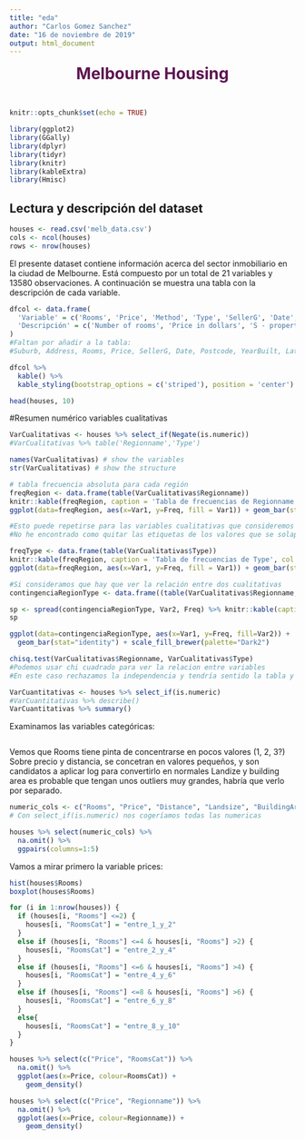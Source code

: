 ```yaml
---
title: "eda"
author: "Carlos Gomez Sanchez"
date: "16 de noviembre de 2019"
output: html_document
---
```


<center style="color: #5d1451;font-size: 200%">
**Melbourne Housing**
</center>
<br>

```r
knitr::opts_chunk$set(echo = TRUE)
```


```r
library(ggplot2)
library(GGally)
library(dplyr)
library(tidyr)
library(knitr)
library(kableExtra)
library(Hmisc)
```

## Lectura y descripción del dataset

```r
houses <- read.csv('melb_data.csv')
cols <- ncol(houses)
rows <- nrow(houses)
```

El presente dataset contiene información acerca del sector inmobiliario en la ciudad de Melbourne. Está compuesto por un total de 21 variables y 13580 observaciones.
A continuación se muestra una tabla con la descripción de cada variable.

```r
dfcol <- data.frame(
  'Variable' = c('Rooms', 'Price', 'Method', 'Type', 'SellerG', 'Date', 'Distance', 'Regionname', 'Propertycount', 'Bedroom2', 'Bathroom', 'Car', 'Landsize', 'BuildingArea', 'CouncilArea'),
  'Descripción' = c('Number of rooms', 'Price in dollars', 'S - property sold; SP - property sold prior; PI - property passed in; PN - sold prior not disclosed; SN - sold not disclosed; NB - no bid; VB - vendor bid; W - withdrawn prior to auction; SA - sold after auction; SS - sold after auction price not disclosed. N/A - price or highest bid not available', 'br - bedroom(s); h - house,cottage,villa, semi,terrace; u - unit, duplex; t - townhouse; dev site - development site; o res - other residential', 'Real Estate Agent', ' Date sold', 'Distance from CBD', 'General Region (West, North West, North, North east ...etc)', 'Number of properties that exist in the suburb', 'Scraped of Bedrooms (from different source)', 'Number of Bathrooms', 'Number of carspots', 'Land Size', 'Building Size', 'Governing council for the area')
)
#Faltan por añadir a la tabla:
#Suburb, Address, Rooms, Price, SellerG, Date, Postcode, YearBuilt, Lattitude, Longtitude

dfcol %>%
  kable() %>%
  kable_styling(bootstrap_options = c('striped'), position = 'center')

head(houses, 10)
```

#Resumen numérico variables cualitativas

```r
VarCualitativas <- houses %>% select_if(Negate(is.numeric))
#VarCualitativas %>% table('Regionname','Type')

names(VarCualitativas) # show the variables
str(VarCualitativas) # show the structure
```
```r
# tabla frecuencia absoluta para cada región
freqRegion <- data.frame(table(VarCualitativas$Regionname))
knitr::kable(freqRegion, caption = 'Tabla de frecuencias de Regionname', col.names = c('Región', 'Frecuencia'))
ggplot(data=freqRegion, aes(x=Var1, y=Freq, fill = Var1)) + geom_bar(stat="identity") + scale_fill_brewer(palette="Dark2") + labs(x="Región", y = "Frecuencia")

#Esto puede repetirse para las variables cualitativas que consideremos
#No he encontrado como quitar las etiquetas de los valores que se solapan
```
```r
freqType <- data.frame(table(VarCualitativas$Type))
knitr::kable(freqRegion, caption = 'Tabla de frecuencias de Type', col.names = c('Tipo de casa', 'Frecuencia'))
ggplot(data=freqRegion, aes(x=Var1, y=Freq, fill = Var1)) + geom_bar(stat="identity") + scale_fill_brewer(palette="Dark2") + labs(x="Tipo de casa", y = "Frecuencia")
```

```r
#Si consideramos que hay que ver la relación entre dos cualitativas 
contingenciaRegionType <- data.frame((table(VarCualitativas$Regionname, VarCualitativas$Type)))

sp <- spread(contingenciaRegionType, Var2, Freq) %>% knitr::kable(caption = 'Tabla de contingencia Regionname/Type', col.names = c('Región', 'h', 't', 'u'))
sp

ggplot(data=contingenciaRegionType, aes(x=Var1, y=Freq, fill=Var2)) +
  geom_bar(stat="identity") + scale_fill_brewer(palette="Dark2")

chisq.test(VarCualitativas$Regionname, VarCualitativas$Type)
#Podemos usar chi cuadrado para ver la relacion entre variables
#En este caso rechazamos la independencia y tendría sentido la tabla y el gráfico 
```


```r
VarCuantitativas <- houses %>% select_if(is.numeric)
#VarCuantitativas %>% describe()
VarCuantitativas %>% summary()
```

Examinamos las variables categóricas:
```r


```
Vemos que Rooms tiene pinta de concentrarse en pocos valores (1, 2, 3?)
Sobre precio y distancia, se concetran en valores pequeños, y son candidatos a aplicar log para convertirlo en normales
Landize y building area es probable que tengan unos outliers muy grandes, habría que verlo por separado.

```r
numeric_cols <- c("Rooms", "Price", "Distance", "Landsize", "BuildingArea", "Regionname")
# Con select_if(is.numeric) nos cogeríamos todas las numericas

houses %>% select(numeric_cols) %>%
  na.omit() %>%
  ggpairs(columns=1:5)
```

Vamos a mirar primero la variable prices:



```r
hist(houses$Rooms)
boxplot(houses$Rooms)
```
```r
for (i in 1:nrow(houses)) {
  if (houses[i, "Rooms"] <=2) {
    houses[i, "RoomsCat"] = "entre_1_y_2"
  }
  else if (houses[i, "Rooms"] <=4 & houses[i, "Rooms"] >2) {
    houses[i, "RoomsCat"] = "entre_2_y_4"
  }
  else if (houses[i, "Rooms"] <=6 & houses[i, "Rooms"] >4) {
    houses[i, "RoomsCat"] = "entre_4_y_6"
  }
  else if (houses[i, "Rooms"] <=8 & houses[i, "Rooms"] >6) {
    houses[i, "RoomsCat"] = "entre_6_y_8"
  }
  else{
    houses[i, "RoomsCat"] = "entre_8_y_10"
  }
}
```

```r
houses %>% select(c("Price", "RoomsCat")) %>%
  na.omit() %>%
  ggplot(aes(x=Price, colour=RoomsCat)) +
    geom_density()
```


```r

houses %>% select(c("Price", "Regionname")) %>%
  na.omit() %>%
  ggplot(aes(x=Price, colour=Regionname)) +
    geom_density()

```
